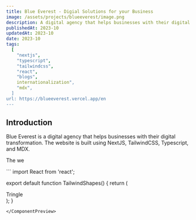 ```yaml
---
title: Blue Everest - Digial Solutions for your Business
image: /assets/projects/blueeverest/image.png
description: A digital agency that helps businesses with their digital transformation.
publishedAt: 2023-10
updatedAt: 2023-10
date: 2023-10
tags:
  [
    "nextjs",
    "typescript",
    "tailwindcss",
    "react",
    "blogs",
    internationalization",
    "mdx",
  ]
url: https://blueeverest.vercel.app/en
---
```


## Introduction

Blue Everest is a digital agency that helps businesses with their digital transformation. The website is built using NextJS, TailwindCSS, Typescript, and MDX.

The we

<ComponentPreview name='tailwind-shapes' description='A primary button'>
 ```
import React from 'react';

export default function TailwindShapes() {
  return (
    <div className='group relative my-4 flex flex-col space-y-2 bg-green-500 text-red-500'>
      Tringle
      <div className='relative h-0 w-0 border-b-8 border-r-8 border-transparent'></div>
    </div>
  );
}
```
</ComponentPreview>
